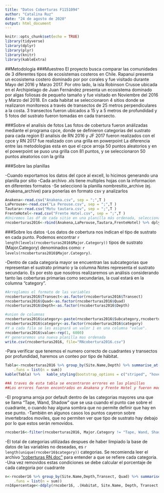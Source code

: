 ```yaml
---
title: "Datos Coberturas F1151094"
author: "Catalina Ruz"
date: "24 de agosto de 2020"
output: html_document
---
```


```r
knitr::opts_chunk$set(echo = TRUE)
library(tidyverse)
library(dplyr)
library(plyr)
library(knitr)
library(kableExtra)
```
##Metodologia
###Muestreo
El proyecto busca comparar las comunidades de 3 diferentes tipos de ecosistemas costeros en Chile. Rapanui presenta un ecosistema costero dominado por por corales y fue visitado durante Mayo del 2016 y Marzo 2017. Por otro lado, la isla Robinson Crusoe ubicada en el Archipielago de Juan Fernández presenta un ecosistema dominado por algas foliosas de pequeño tamaño y fue visitado en Noviembre del 2016 y Marzo del 2018.
En cada habitat se seleccionaron 4 sitios donde se realizaron monitoreos a través de transectos de 25 metros perpendiculares a la costa. 3 transectos fueron ubicados a 15 y a 5 metros de profundidad y 5 fotos del sustrato fueron tomadas en cada transecto. 


###Sobre el analisis de fotos
Las fotos de cobertura fueron análizadas mediante el programa cpce, donde se definieron categorías del sustrato para cada region
El analisis de RN 2016 y JF 2017 fueron realizados con el cpce y RN 2017 fue realizado con una grilla en powerpoint
La diferencia entre las metodologias esta en que el cpce arroja 50 puntos aleatorios y en el powerpoint se puso una grilla con 81 puntos, y se seleccionaron 50 puntos aleatorios con la grilla

###Sobre las planillas 

-Cuando exportamos los datos del cpce al excell, lo hicimos generando una planilla por sitio
-Cada archivo .xls tiene multiples hojas con la informacion en diferentes formatos
-Se seleccionó la planilla nombresitio_archive (ej. Anakena_archive) para ponerlas en formato csv y analizarlos
```r
Anakena<-read.csv("Anakena.csv", sep = ";",T ) 
LaPerouse<-read.csv("La Perouse.csv", sep = ";",T )
Tautara<-read.csv("Motu tautara.csv", sep = ";",T )
FrenteHotel<-read.csv("Frente Hotel.csv", sep = ";",T )
#Uniremos las df de cada sitio en una planilla más ordenada, seleccionando las columnas utiles y eliminamos las columnas sobrantes entregadas por default por el programa
rncoberturas2016<-rbind(Anakena,LaPerouse,Tautara,FrenteHotel) %>% dplyr::select(Habitat,Site.Name,Transect,Depth, Quad,File.Name,Point..,Major.Category,Subcategory,Notes)
```

###Sobre los datos
-Los datos de cobertura nos indican el tipo de sustrato en cada punto. Podemos encontrar `r length(levels(rncoberturas2016$Major.Category))` tipos de sustrato (Major.Category) denominados como: `r levels(rncoberturas2016$Major.Category)`.

-Dentro de cada categoria mayor se encuentran las subcategorias que representan el sustrato primario y la columna Notes representa el sustrato secundario. Es por esto que nosotros realizaremos un análisis considerando tanto las coberturas primarias como secundarias, la cual estará en la columna "category".

```r
#Arreglamos el formato de las variables
rncoberturas2016$Transect<-as.factor(rncoberturas2016$Transect)
rncoberturas2016$Quad<-as.factor(rncoberturas2016$Quad)
rncoberturas2016$Depth<-as.factor(rncoberturas2016$Depth)

#union de columnas
rncoberturas2016$category<-paste(rncoberturas2016$Subcategory,rncoberturas2016$Notes)
rncoberturas2016$category<-as.factor(rncoberturas2016$category)
#Y a cada fila se les asignará un valor 1 en una columna "value". 
rncoberturas2016$value<-rep(1, 6000)
#Y generaremos una nueva planilla mas ordenada
write.csv(rncoberturas2016, file="RNcobertura2016.csv")
```

-Para verificar que tenemos el numero correcto de cuadrantes y transectos por profundidad, haremos un conteo por tipo de hábitat.

```r
Tabla<-rncoberturas2016 %>% group_by(Site.Name,Depth) %>% summarise_at("value", 
    .funs = list(n = sum))
kable(Tabla) %>%   kable_styling(bootstrap_options = c("striped", "hover", "condensed", "responsive"),full_width = F)

##A traves de esta tabla se encontraron errores en las planillas
##Los errores fueron encontrados en Anakena y Frente Hotel y fueron modificados en los excell correspondientes
```

-El programa arroja por default dentro de las categorias mayores una que se llama "Tape, Wand, Shadow" que se usa cuando el punto cae sobre el cuadrante, o cuando hay alguna sombra que no permite definir que hay en ese punto.
-También en algunos casos los puntos cayeron sobre invertebrados moviles, que no permiten ver que tipo de sustrato hay debajo por lo que estos serán removidos.

```r
rncober16<-filter(rncoberturas2016, Major.Category != "Tape, Wand, Shadow", !str_detect(rncoberturas2016$Major.Category, "Invertebrates"))
```

-El total de categorias utilizadas despues de haber limpiado la base de datos de las variables no deseadas, es `r length(unique(rncober16$category))` categorias. Se recomienda leer el archivo ["coberturas RN.doc"](https://github.com/CataSallen/coberturasF1151094/blob/master/coberturas%20RN.docx) para entender a que se refiere cada categoria.
-Una vez removidos estas condiciones se debe calcular el porcentaje de cada categoria por cuadrante

```r
n<-rncober16 %>% group_by(Site.Name,Depth,Transect, Quad) %>% summarise_at("value", 
    .funs = list(n = sum))
rn16percentage<-ddply(rncober16, .(Habitat, Site.Name, Depth, Transect, Quad, Major.Category,category), summarise, Percentage= (sum(value)*100)/length(n)) 

```

